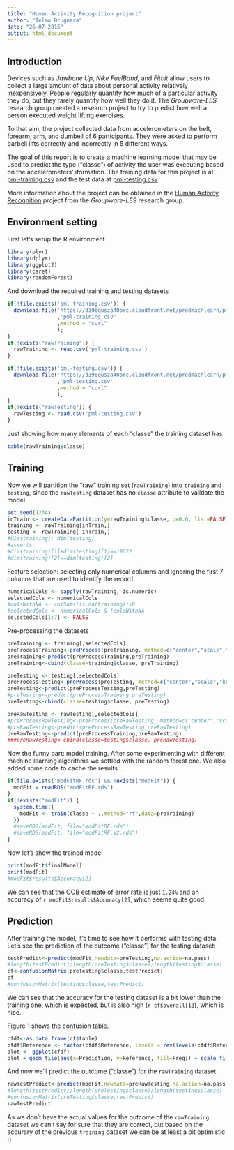 ```yaml
---
title: "Human Activity Recognition project"
author: "Telmo Brugnara"
date: "26-07-2015"
output: html_document
---
```


<!--
https://d396qusza40orc.cloudfront.net/predmachlearn/pml-training.csv

https://d396qusza40orc.cloudfront.net/predmachlearn/pml-testing.csv

http://groupware.les.inf.puc-rio.br/har
-->

## Introduction

Devices such as *Jawbone Up*, *Nike FuelBand*, and *Fitbit* allow users to collect a large amount of data about personal activity relatively inexpensively. People regularly quantify how much of a particular activity they do, but they rarely quantify how well they do it. The *Groupware-LES* research group created a research project to try to predict how well a person executed weight lifting exercises.

To that aim, the project collected data from accelerometers on the belt, forearm, arm, and dumbell of 6 participants. They were asked to perform barbell lifts correctly and incorrectly in 5 different ways.

The goal of this report is to create a machine learning model that may be used to predict the type ("classe") of activity the user was executing based on the accelerometers' iformation. The training data for this project is at [pml-training.csv](https://d396qusza40orc.cloudfront.net/predmachlearn/pml-training.csv) and the test data at [pml-testing.csv](https://d396qusza40orc.cloudfront.net/predmachlearn/pml-testing.csv)

More information about the project can be obtained in the [Human Activity Recognition](http://groupware.les.inf.puc-rio.br/har) project from the *Groupware-LES* research group.

<!--
## What you should submit

The goal of your project is to predict the manner in which they did the exercise. This is the "classe" variable in the training set. You may use any of the other variables to predict with. You should create a report describing how you built your model, how you used cross validation, what you think the expected out of sample error is, and why you made the choices you did. You will also use your prediction model to predict 20 different test cases.
-->

## Environment setting

First let's setup the R environment

```r
library(plyr)
library(dplyr)
library(ggplot2)
library(caret)
library(randomForest)
```

<!--
```r
setwd('~/proj/coursera-predmachlearn-project');
#setwd('~/proj/r-sandbox/coursera-predmachlearn/');
#setwd('~/Telmo/coursera-data-science/');
```
-->
And download the required training and testing datasets

```r
if(!file.exists('pml-training.csv')) {
  download.file('https://d396qusza40orc.cloudfront.net/predmachlearn/pml-training.csv'
                ,'pml-training.csv'
                ,method = "curl"
                );
}
if(!exists("rawTraining")) {
  rawTraining <- read.csv('pml-training.csv')
}

if(!file.exists('pml-testing.csv')) {
  download.file('https://d396qusza40orc.cloudfront.net/predmachlearn/pml-testing.csv'
                ,'pml-testing.csv'
                ,method = "curl"
                );
}
if(!exists("rawTesting")) {
  rawTesting <- read.csv('pml-testing.csv')
}
```

Just showing how many elements of each "classe" the training dataset has

```r
table(rawTraining$classe)
```


## Training

Now we will partition the "raw" training set (`rawTraining`) into `training` and `testing`, since the `rawTesting` dataset has no `classe` attribute to validate the model

```r
set.seed(1234)
inTrain <- createDataPartition(y=rawTraining$classe, p=0.6, list=FALSE)
training <- rawTraining[inTrain,]
testing <- rawTraining[-inTrain,]
#dim(training); dim(testing)
#asserts:
#dim(training)[1]+dim(testing)[1]==19622
#dim(training)[2]==dim(testing)[2]
```

Feature selection: selecting only numerical columns and ignoring the first 7 columns that are used to identify the record.

```r
numericalCols <- sapply(rawTraining, is.numeric)
selectedCols <- numericalCols
#colsWithNA <- colSums(is.na(training))>0
#selectedCols <- numericalCols & !colsWithNA
selectedCols[1:7] <- FALSE
```

Pre-processing the datasets

```r
preTraining <- training[,selectedCols]
preProcessTraining<-preProcess(preTraining, method=c("center","scale","knnImpute"))
preTraining<-predict(preProcessTraining,preTraining)
preTraining<-cbind(classe=training$classe, preTraining)

preTesting <- testing[,selectedCols]
preProcessTesting<-preProcess(preTesting, method=c("center","scale","knnImpute"))
preTesting<-predict(preProcessTesting,preTesting)
#preTesting<-predict(preProcessTraining,preTesting)
preTesting<-cbind(classe=testing$classe, preTesting)

preRawTesting <- rawTesting[,selectedCols]
#preProcessRawTesting<-preProcess(preRawTesting, method=c("center","scale","knnImpute"))
#preRawTesting<-predict(preProcessRawTesting,preRawTesting)
preRawTesting<-predict(preProcessTraining,preRawTesting)
###preRawTesting<-cbind(classe=testing$classe, preRawTesting)
```

Now the funny part: model training. After some experimenting with different machine learning algorithms we settled with the random forest one. We also added some code to cache the results...

<!--

```r
#install.packages("RANN")
#library(RANN)
#library(rpart)
#library(randomForest)

#preTraining<-predict(preProcess(training[,numericalCols],method="knnImpute"),training[,numericalCols])
#preTraining<-predict(preProcess(training[,numericalCols],method="knnImpute"),training)
#preTraining<-training[complete.cases(training),]

#treebag: package ipred
#bagFDA: packages earth, mda

#modFit <- train(classe ~ .,method="rpart",data=preTraining)
#modFit <- train(classe ~ .,method="treebag",data=preTraining)
#modFit <- train(classe ~ .,method="bagFDA",data=preTraining)
#modFit <- train(training$classe ~ .,method="rpart",data=preTraining)
#modFit <- train(classe ~ .,method="rf",data=preTraining)
#error modFit <- train(classe ~ .,method="glm",data=preTraining)

#system.time({
#  modFit <- train(classe ~ .,method="rf",data=preTraining)
#})
#rpart
#user  system elapsed
#464.557  16.775 485.687
#user  system elapsed
#470.457  19.476 516.850
# memory.limit(size=3000)

#rpart with preProcess
#user  system elapsed
#26.730   0.436  27.529

#rf
#user   system  elapsed
#7962.278   19.801 7991.920

#rf - final
#user    system   elapsed
#15736.802    19.005 15776.042

#saveRDS(modFit, file="modFitRF.rds")
#modFit = readRDS("modFitRF.rds")
```

-->

```r
if(file.exists('modFitRF.rds') && !exists("modFit")) {
  modFit = readRDS("modFitRF.rds")
}
if(!exists("modFit")) {
  system.time({
    modFit <- train(classe ~ .,method="rf",data=preTraining)
  })
  #saveRDS(modFit, file="modFitRF.rds")
  #saveRDS(modFit, file="modFitRF.v2.rds")
}

```

Now let's show the trained model

```r
print(modFit$finalModel)
print(modFit)
#modFit$results$Accuracy[2]
```

We can see that the OOB estimate of error rate is just `1.24%` and an accuracy of `r modFit$results$Accuracy[2]`, which seems quite good.


## Prediction

After training the model, it's time to see how it performs with testing data. Let's see the prediction of the outcome ("classe") for the testing dataset:

<!--

```r
#preTesting<-testing[complete.cases(testing),]
#preTesting<-preProcess(testing[,numCols],method="knnImpute")
#http://stackoverflow.com/questions/20686795/predict-function-for-new-variables-format
#preTesting<-predict(preProcess(testing[,numCols],method="knnImpute"),testing[,numCols])
##preProcValues <- predict(preProcess(NewPreVarA, method = c("center", "scale")), NewPreVarA)
```

-->

```r
testPredict<-predict(modFit,newdata=preTesting,na.action=na.pass)
#length(testPredict);length(preTesting$classe);length(testing$classe)
cf<-confusionMatrix(preTesting$classe,testPredict)
cf
#confusionMatrix(testing$classe,testPredict)
```

<!--
```r
table(testing$classe,testPredict)
#table(testPredict)
#table(testing$classe)

#http://stackoverflow.com/questions/24027605/counting-how-many-na-values-an-r-data-frame-has

sum(is.na(testing))
sum(!is.na(testing))

na_count <- sapply(testing, function(y) sum(length(which(is.na(y)))))
notna_count <- sapply(testing, function(y) sum(length(which(!is.na(y)))))
all_count <- sapply(testing, function(y) sum(length(y)))
#na_count <- data.frame(na_count)
all_count_df <- data.frame(na_count,notna_count,all_count,na_count/all_count)
#na_count
all_count_df
dim(testing)

#http://oobaloo.co.uk/visualising-classifier-results-with-ggplot2

#?which

```
-->

We can see that the accuracy for the testing dataset is a bit lower than the training one, which is expected, but is also high (`r cf$overall[1]`), which is nice.

Figure 1 shows the confusion table.

```r
cfdf<-as.data.frame(cf$table)
cfdf$Reference <- factor(cfdf$Reference, levels = rev(levels(cfdf$Reference)))
plot <- ggplot(cfdf)
plot + geom_tile(aes(x=Prediction, y=Reference, fill=Freq)) + scale_fill_gradient(low="white", high="blue")
```

And now we'll predict the outcome ("classe") for the `rawTraining` dataset

```r
rawTestPredict<-predict(modFit,newdata=preRawTesting,na.action=na.pass)
#length(testPredict);length(preTesting$classe);length(testing$classe)
#confusionMatrix(preTesting$classe,testPredict)
rawTestPredict
```

As we don't have the actual values for the outcome of the `rawTraining` dataset we can't say for sure that they are correct, but based on the accurary of the previous `training` dataset we can be at least a bit optimistic ;)

<!--
```r
#install.packages(rmarkdown)
#https://github.com/rstudio/rmarkdown/blob/master/PANDOC.md
# sudo ln -s /usr/lib/rstudio/bin/pandoc/pandoc /usr/local/bin
# sudo ln -s /usr/lib/rstudio/bin/pandoc/pandoc-citeproc /usr/local/bin
#

#library(rmarkdown)
#rmarkdown::render('project-predmachlearn.Rmd')

#rmarkdown::render('proj/r-sandbox/coursera-predmachlearn/project-predmachlearn.Rmd')
#https://github.com/rstudio/rmarkdown
#http://kbroman.org/knitr_knutshell/pages/Rmarkdown.html

pml_write_files = function(x){
  n = length(x)
  for(i in 1:n){
    filename = paste0("problem_id_",i,".txt")
    write.table(x[i],file=filename,quote=FALSE,row.names=FALSE,col.names=FALSE)
  }
}

#pml_write_files(rawTestPredict)
```
-->

<!-- ======================================== -->

<!--
> system.time({
+   modFit <- train(training$classe ~ .,method="rf",data=preTraining)
+ })
Loading required package: randomForest
randomForest 4.6-10
Type rfNews() to see new features/changes/bug fixes.

Attaching package: ‘randomForest’

The following object is masked from ‘package:dplyr’:

    combine



^C
Timing stopped at: 7712.541 3.464 7726.039

#http://topepo.github.io/caret/featureselection.html

#saveRDS(myVariableName, file="myFile.rds")
#myVariableName = readRDS("myFile.rds")

https://cran.r-project.org/web/views/MachineLearning.html
http://topepo.github.io/caret/featureselection.html
http://topepo.github.io/caret/training.html

http://stackoverflow.com/questions/15968494/how-to-delete-columns-with-na-in-r
http://stackoverflow.com/questions/20686795/predict-function-for-new-variables-format

http://stackoverflow.com/questions/25045048/reverse-and-change-limit-of-axis

http://docs.ggplot2.org/current/geom_tile.html

http://stackoverflow.com/questions/8784095/r-ggplot-heatmap-using-geom-tile-how-to-sort-by-year-and-show-all-years-in-y

plot + geom_tile(aes(x=Prediction, y=Reference, fill=Freq)) + geom_text(aes(fill = Freq, label = Freq)) + scale_fill_gradient(low="white", high="red")

-->
